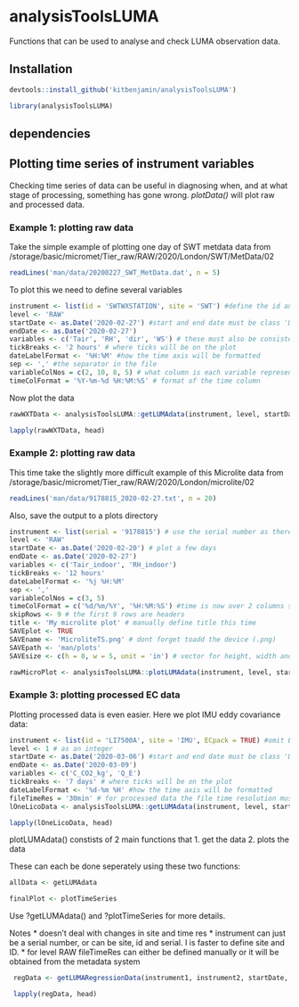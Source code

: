 # analysisToolsLUMA

Functions that can be used to analyse and check LUMA observation data.

## Installation

```r

devtools::install_github('kitbenjamin/analysisToolsLUMA') 

library(analysisToolsLUMA)
```
## dependencies


## Plotting time series of instrument variables

Checking time series of data can be useful in diagnosing when, and at what stage of processing, something has gone wrong. *plotData()* will plot raw and processed data.

### Example 1: plotting raw data

Take the simple example of plotting one day of SWT metdata data from /storage/basic/micromet/Tier_raw/RAW/2020/London/SWT/MetData/02

```r

readLines('man/data/20200227_SWT_MetData.dat', n = 5)

```
To plot this we need to define several variables

```r

instrument <- list(id = 'SWTWXSTATION', site = 'SWT') #define the id and site as it's listed on the metadata site
level <- 'RAW' 
startDate <- as.Date('2020-02-27') #start and end date must be class 'Date'
endDate <- as.Date('2020-02-27')
variables <- c('Tair', 'RH', 'dir', 'WS') # these must also be consistent with the metadata system
tickBreaks <- '2 hours' # where ticks will be on the plot
dateLabelFormat <- '%H:%M' #how the time axis will be formatted
sep <- ',' #the separator in the file
variableColNos = c(2, 10, 8, 5) # what column is each variable represented by
timeColFormat = '%Y-%m-%d %H:%M:%S' # format of the time column
```
Now plot the data

```r

rawWXTData <- analysisToolsLUMA::getLUMAdata(instrument, level, startDate, endDate, variables, sep = sep, variableColNos = variableColNos, timeColFormat = timeColFormat) 

```

```r
lapply(rawWXTData, head)
```

### Example 2: plotting raw data

This time take the slightly more difficult example of this Microlite data from /storage/basic/micromet/Tier_raw/RAW/2020/London/microlite/02

```r

readLines('man/data/9178815_2020-02-27.txt', n = 20)

```

Also, save the output to a plots directory

```r

instrument <- list(serial = '9178815') # use the serial number as there's multiple microlites at its site. Equally valid is instrument <- list(id = 'MICROLITE', site = 'BMH', serial = '9178815')
level <- 'RAW' 
startDate <- as.Date('2020-02-20') # plot a few days 
endDate <- as.Date('2020-02-27')
variables <- c('Tair_indoor', 'RH_indoor') 
tickBreaks <- '12 hours' 
dateLabelFormat <- '%j %H:%M' 
sep <- ',' 
variableColNos = c(3, 5) 
timeColFormat = c('%d/%m/%Y', '%H:%M:%S') #time is now over 2 columns so timeColFormat must be a vector
skipRows <- 9 # the first 9 rows are headers
title <- 'My microlite plot' # manually define title this time
SAVEplot <- TRUE
SAVEname <- 'MicroliteTS.png' # dont forget toadd the device (.png)
SAVEpath <- 'man/plots'
SAVEsize <- c(h = 8, w = 5, unit = 'in') # vector for height, width and unit. 
```

```r

rawMicroPlot <- analysisToolsLUMA::plotLUMAdata(instrument, level, startDate, endDate, variables, tickBreaks, dateLabelFormat, sep = sep, variableColNos = variableColNos, timeColFormat = timeColFormat, skipRows = skipRows, title = title, SAVEplot = SAVEplot, SAVEname = SAVEname, SAVEpath = SAVEpath, SAVEsize = SAVEsize) 

```

### Example 3: plotting processed EC data

Plotting processed data is even easier.
Here we plot IMU eddy covariance data:

```r

instrument <- list(id = 'LI7500A', site = 'IMU', ECpack = TRUE) #omit EC pack to plot non-ECpack data 
level <- 1 # as an integer
startDate <- as.Date('2020-03-06') #start and end date must be class 'Date'
endDate <- as.Date('2020-03-09')
variables <- c('C_CO2_kg', 'Q_E') 
tickBreaks <- '7 days' # where ticks will be on the plot
dateLabelFormat <- '%d-%m %H' #how the time axis will be formatted
fileTimeRes = '30min' # for processed data the file time resolution must be manually defined as there's often several options.
lOneLicoData <- analysisToolsLUMA::getLUMAdata(instrument, level, startDate, endDate, variables, fileTimeRes) 
```

```r
lapply(lOneLicoData, head)
```
plotLUMAdata() constists of 2 main functions that
1. get the data
2. plots the data

These can each be done seperately using these two functions:
```r
allData <- getLUMAdata

finalPlot <- plotTimeSeries
```

Use ?getLUMAdata() and ?plotTimeSeries for more details.

Notes
* doesn't deal with changes in site and time res
* instrument can just be a serial number, or can be site, id and serial. I is faster to define site and ID.
* for level RAW fileTimeRes can either be defined manually or it will be obtained from the metadata system

```r
 regData <- getLUMARegressionData(instrument1, instrument2, startDate, endDate,variable, fileTimeRes)
```

```r
 lapply(regData, head)
```

